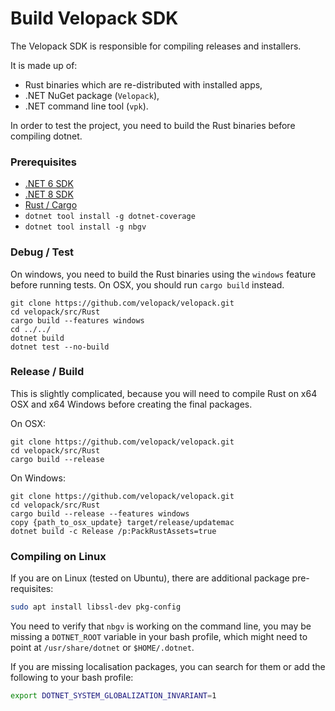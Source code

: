 # Build Velopack SDK

<AppliesTo all />
The Velopack SDK is responsible for compiling releases and installers.

It is made up of:

- Rust binaries which are re-distributed with installed apps, 
- .NET NuGet package (`Velopack`), 
- .NET command line tool (`vpk`). 

In order to test the project, you need to build the Rust binaries before compiling dotnet.   

### Prerequisites

- [.NET 6 SDK](https://dotnet.microsoft.com/download/dotnet/6.0)
- [.NET 8 SDK](https://dotnet.microsoft.com/download/dotnet/8.0)
- [Rust / Cargo](https://www.rust-lang.org/tools/install)
- `dotnet tool install -g dotnet-coverage`
- `dotnet tool install -g nbgv`

### Debug / Test

On windows, you need to build the Rust binaries using the `windows` feature before running tests. On OSX, you should run `cargo build` instead. 

```shell
git clone https://github.com/velopack/velopack.git
cd velopack/src/Rust
cargo build --features windows
cd ../../
dotnet build
dotnet test --no-build
```

### Release / Build

This is slightly complicated, because you will need to compile Rust on x64 OSX and x64 Windows before creating the final packages.

On OSX:

```shell
git clone https://github.com/velopack/velopack.git
cd velopack/src/Rust
cargo build --release
```

On Windows:

```shell
git clone https://github.com/velopack/velopack.git
cd velopack/src/Rust
cargo build --release --features windows
copy {path_to_osx_update} target/release/updatemac
dotnet build -c Release /p:PackRustAssets=true
```

### Compiling on Linux

If you are on Linux (tested on Ubuntu), there are additional package pre-requisites:

```sh
sudo apt install libssl-dev pkg-config 
```

You need to verify that `nbgv` is working on the command line, you may be missing a `DOTNET_ROOT` variable in your bash profile, which might need to point at `/usr/share/dotnet` or `$HOME/.dotnet`. 

If you are missing localisation packages, you can search for them or add the following to your bash profile:

```bash
export DOTNET_SYSTEM_GLOBALIZATION_INVARIANT=1
```
